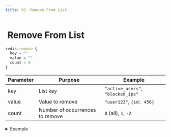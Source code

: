 ```yaml
---
title: XS -Remove From List
---
```


# <img src="../assets/docuBadge (11).png" alt="" data-size="line" /> Remove From List <a href="#xs-remove-from-list" id="xs-remove-from-list"></a>

```javascript
redis.remove {
  key = ""
  value = ""
  count = 0
}
```

| Parameter | Purpose                         | Example                           |
| --------- | ------------------------------- | --------------------------------- |
| key       | List key                        | `"active_users"`, `"blocked_ips"` |
| value     | Value to remove                 | `"user123"`, `{id: 456}`          |
| count     | Number of occurrences to remove | `0` (all), `1`, `-2`              |

<details>

<summary>Example</summary>

```javascript
redis.remove {
  key = "active_sessions"
  value = $session.id
  count = 0
}
```

* Removes matching values from list
* Count=0 removes all occurrences
* Count>0 removes from head to tail
* Count<0 removes from tail to head

</details>

